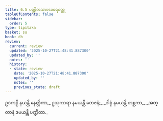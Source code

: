 ```yaml
---
title: 6.5 ပဏ္ဍိတသာမဏေရဝတ္ထု
tableOfContents: false
sidebar:
  order: 5
type: tipitaka
basket: su
book: dh
review:
  current: review
  updated: '2025-10-27T21:48:41.887300'
  updated_by: ''
  notes: ''
  history:
  - state: review
    date: '2025-10-27T21:48:41.887300'
    updated_by: ''
    notes: ''
    previous_state: draft
---
```



<ReviewStatus review={frontmatter.review} showDetails={true} />

<HypothesisAnnotation frontmatter={frontmatter} />

<DynamicBreadcrumb />

<Division number="80" book="dh" e="ch" v="18" p="25">

<Paragraph number="86" book="dh">
ဥဒကဉှိ နယန္တိ နေတ္တိကာ,_  
ဥသုကာရာ နမယန္တိ တေဇနံ;_  
_ဒါရုံ နမယန္တိ တစ္ဆကာ,_  
_အတ္တာနံ ဒမယန္တိ ပဏ္ဍိတာ._
</Paragraph>
</Division>